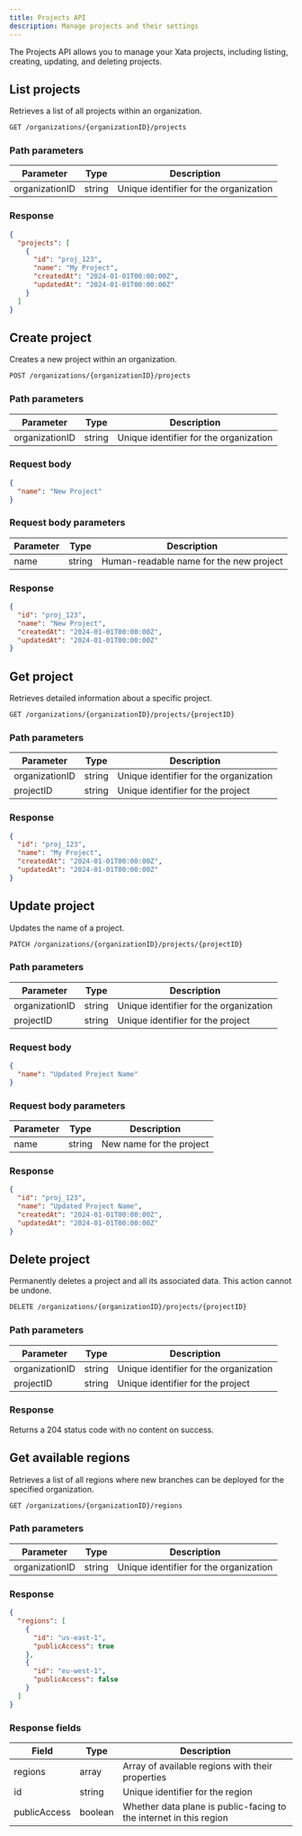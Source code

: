 ```yaml
---
title: Projects API
description: Manage projects and their settings
---
```


The Projects API allows you to manage your Xata projects, including listing, creating, updating, and deleting projects.

## List projects

Retrieves a list of all projects within an organization.

```bash
GET /organizations/{organizationID}/projects
```

### Path parameters

| Parameter | Type | Description |
|-----------|------|-------------|
| organizationID | string | Unique identifier for the organization |

### Response

```json
{
  "projects": [
    {
      "id": "proj_123",
      "name": "My Project",
      "createdAt": "2024-01-01T00:00:00Z",
      "updatedAt": "2024-01-01T00:00:00Z"
    }
  ]
}
```

## Create project

Creates a new project within an organization.

```bash
POST /organizations/{organizationID}/projects
```

### Path parameters

| Parameter | Type | Description |
|-----------|------|-------------|
| organizationID | string | Unique identifier for the organization |

### Request body

```json
{
  "name": "New Project"
}
```

### Request body parameters

| Parameter | Type | Description |
|-----------|------|-------------|
| name | string | Human-readable name for the new project |

### Response

```json
{
  "id": "proj_123",
  "name": "New Project",
  "createdAt": "2024-01-01T00:00:00Z",
  "updatedAt": "2024-01-01T00:00:00Z"
}
```

## Get project

Retrieves detailed information about a specific project.

```bash
GET /organizations/{organizationID}/projects/{projectID}
```

### Path parameters

| Parameter | Type | Description |
|-----------|------|-------------|
| organizationID | string | Unique identifier for the organization |
| projectID | string | Unique identifier for the project |

### Response

```json
{
  "id": "proj_123",
  "name": "My Project",
  "createdAt": "2024-01-01T00:00:00Z",
  "updatedAt": "2024-01-01T00:00:00Z"
}
```

## Update project

Updates the name of a project.

```bash
PATCH /organizations/{organizationID}/projects/{projectID}
```

### Path parameters

| Parameter | Type | Description |
|-----------|------|-------------|
| organizationID | string | Unique identifier for the organization |
| projectID | string | Unique identifier for the project |

### Request body

```json
{
  "name": "Updated Project Name"
}
```

### Request body parameters

| Parameter | Type | Description |
|-----------|------|-------------|
| name | string | New name for the project |

### Response

```json
{
  "id": "proj_123",
  "name": "Updated Project Name",
  "createdAt": "2024-01-01T00:00:00Z",
  "updatedAt": "2024-01-01T00:00:00Z"
}
```

## Delete project

Permanently deletes a project and all its associated data. This action cannot be undone.

```bash
DELETE /organizations/{organizationID}/projects/{projectID}
```

### Path parameters

| Parameter | Type | Description |
|-----------|------|-------------|
| organizationID | string | Unique identifier for the organization |
| projectID | string | Unique identifier for the project |

### Response

Returns a 204 status code with no content on success.

## Get available regions

Retrieves a list of all regions where new branches can be deployed for the specified organization.

```bash
GET /organizations/{organizationID}/regions
```

### Path parameters

| Parameter | Type | Description |
|-----------|------|-------------|
| organizationID | string | Unique identifier for the organization |

### Response

```json
{
  "regions": [
    {
      "id": "us-east-1",
      "publicAccess": true
    },
    {
      "id": "eu-west-1",
      "publicAccess": false
    }
  ]
}
```

### Response fields

| Field | Type | Description |
|-------|------|-------------|
| regions | array | Array of available regions with their properties |
| id | string | Unique identifier for the region |
| publicAccess | boolean | Whether data plane is public-facing to the internet in this region | 